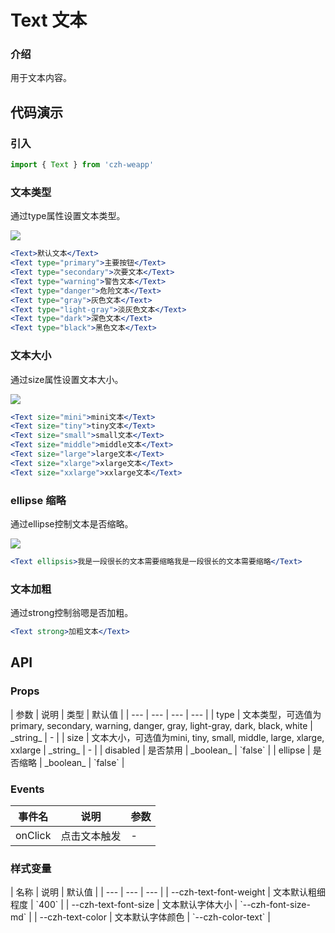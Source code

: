 
# Text 文本

### 介绍

用于文本内容。

## 代码演示

### 引入

```jsx
import { Text } from 'czh-weapp'
```

### 文本类型

通过type属性设置文本类型。

<Image src="/imgs/text/type.jpg" />

```jsx
<Text>默认文本</Text>
<Text type="primary">主要按钮</Text>
<Text type="secondary">次要文本</Text>
<Text type="warning">警告文本</Text>
<Text type="danger">危险文本</Text>
<Text type="gray">灰色文本</Text>
<Text type="light-gray">淡灰色文本</Text>
<Text type="dark">深色文本</Text>
<Text type="black">黑色文本</Text>
```

### 文本大小

通过size属性设置文本大小。

<Image src="/imgs/text/size.jpg" />

```jsx
<Text size="mini">mini文本</Text>
<Text size="tiny">tiny文本</Text>
<Text size="small">small文本</Text>
<Text size="middle">middle文本</Text>
<Text size="large">large文本</Text>
<Text size="xlarge">xlarge文本</Text>
<Text size="xxlarge">xxlarge文本</Text>
```

### ellipse 缩略

通过ellipse控制文本是否缩略。

<Image src="/imgs/text/ellipse.jpg" />

```jsx
<Text ellipsis>我是一段很长的文本需要缩略我是一段很长的文本需要缩略</Text>
```

### 文本加粗

通过strong控制翁嗯是否加粗。

```jsx
<Text strong>加粗文本</Text>
```

## API

### Props

<div class="table-container">
| 参数 | 说明 | 类型 | 默认值 |
| --- | --- | --- | --- |
| type | 文本类型，可选值为primary, secondary, warning, danger, gray, light-gray, dark, black, white  | _string_ | - |
| size | 文本大小，可选值为mini, tiny, small, middle, large, xlarge, xxlarge  | _string_ | - |
| disabled | 是否禁用 | _boolean_ | `false` |
| ellipse | 是否缩略 | _boolean_ | `false` |
</div>

### Events

| 事件名 | 说明 | 参数  |
| --- | --- | --- |
| onClick | 点击文本触发 | - |

### 样式变量

<div class="table-container">
| 名称 | 说明 | 默认值 | 
| --- | --- | --- |
| --czh-text-font-weight | 文本默认粗细程度 | `400` |
| --czh-text-font-size | 文本默认字体大小 | `--czh-font-size-md` |
| --czh-text-color | 文本默认字体颜色  | `--czh-color-text` |
</div>